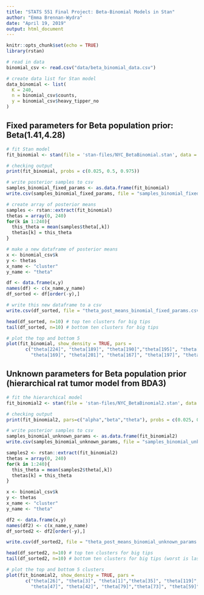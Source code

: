 ---
title: "STATS 551 Final Project: Beta-Binomial Models in Stan"
author: "Emma Brennan-Wydra"
date: "April 19, 2019"
output: html_document
---

```{r setup, include=FALSE}
knitr::opts_chunk$set(echo = TRUE)
library(rstan)
```

```{r}
# read in data
binomial_csv <- read.csv("data/beta_binomial_data.csv")
```

```{r}
# create data list for Stan model
data_binomial <- list(
  K = 240,
  n = binomial_csv$counts,
  y = binomial_csv$heavy_tipper_no
)
```

## Fixed parameters for Beta population prior: Beta(1.41,4.28) 

```{r}
# fit Stan model
fit_binomial <- stan(file = 'stan-files/NYC_BetaBinomial.stan', data = data_binomial)
```

```{r}
# checking output
print(fit_binomial, probs = c(0.025, 0.5, 0.975))
```

```{r}
# write posterior samples to csv
samples_binomial_fixed_params <- as.data.frame(fit_binomial)
write.csv(samples_binomial_fixed_params, file = "samples_binomial_fixed_params.csv")
```

```{r}
# create array of posterior means
samples <- rstan::extract(fit_binomial)
thetas = array(0, 240)
for(k in 1:240){
  this_theta = mean(samples$theta[,k])
  thetas[k] = this_theta
}

# make a new dataframe of posterior means
x <- binomial_csv$k
y <- thetas
x_name <- "cluster"
y_name <- "theta"

df <- data.frame(x,y)
names(df) <- c(x_name,y_name)
df_sorted <- df[order(-y),]
```

```{r}
# write this new dataframe to a csv
write.csv(df_sorted, file = "theta_post_means_binomial_fixed_params.csv")
```

```{r}
head(df_sorted, n=10) # top ten clusters for big tips
tail(df_sorted, n=10) # bottom ten clusters for big tips
```
```{r}
# plot the top and bottom 5
plot(fit_binomial, show_density = TRUE, pars = 
       c("theta[224]", "theta[189]", "theta[190]","theta[195]", "theta[233]",
         "theta[169]", "theta[201]", "theta[167]", "theta[197]", "theta[177]"))
```

## Unknown parameters for Beta population prior (hierarchical rat tumor model from BDA3)

```{r}
# fit the hierarchical model
fit_binomial2 <- stan(file = 'stan-files/NYC_BetaBinomial2.stan', data = data_binomial, control = list(max_treedepth = 12))
```

```{r}
# checking output
print(fit_binomial2, pars=c("alpha","beta","theta"), probs = c(0.025, 0.5, 0.975))
```

```{r}
# write posterior samples to csv
samples_binomial_unknown_params <- as.data.frame(fit_binomial2)
write.csv(samples_binomial_unknown_params, file = "samples_binomial_unknown_params.csv")
```

```{r}
samples2 <- rstan::extract(fit_binomial2)
thetas = array(0, 240)
for(k in 1:240){
  this_theta = mean(samples2$theta[,k])
  thetas[k] = this_theta
}

x <- binomial_csv$k
y <- thetas
x_name <- "cluster"
y_name <- "theta"

df2 <- data.frame(x,y)
names(df2) <- c(x_name,y_name)
df_sorted2 <- df2[order(-y),]
```

```{r}
write.csv(df_sorted2, file = "theta_post_means_binomial_unknown_params.csv")
```

```{r}
head(df_sorted2, n=10) # top ten clusters for big tips
tail(df_sorted2, n=10) # bottom ten clusters for big tips (worst is last)
```
```{r}
# plot the top and bottom 5 clusters
plot(fit_binomial2, show_density = TRUE, pars = 
       c("theta[26]", "theta[3]", "theta[1]","theta[35]", "theta[119]",
         "theta[47]", "theta[42]", "theta[79]","theta[73]", "theta[59]"))
```